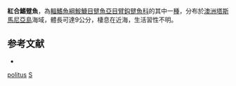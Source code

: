 {{Speciesbox
| taxon = Sympterichthys politus
| binomial_authority = [[Richardson|Richardson]], 1844
| status = NE
| status_system = IUCN3.1
| synonyms = *''Cheironectes politus'', <small>Richardson, 1844</small>
*''Brachionichthys politus'', <small>Richardson, 1844</small>
*''Thymichthys politus'', <small>Richardson, 1844</small>
}}
'''紅合鰭躄魚'''，為[[輻鰭魚綱|輻鰭魚綱]][[鮟鱇目|鮟鱇目]][[躄魚亞目|躄魚亞目]][[臂鈎躄魚科|臂鈎躄魚科]]的其中一[[種|種]]，分布於[[澳洲|澳洲]][[塔斯馬尼亞島|塔斯馬尼亞島]]海域，體長可達9公分，棲息在近海，生活習性不明。

== 参考文献 ==
{{refbegin}}
*{{FishBase_species|genus=Sympterichthys|species=politus|year=2014|month=2}}
{{refend}}

{{魚類小作品}}
{{Taxonbar}}
[[Category:合鰭躄魚屬|politus]]
[[Category:1844年描述的魚類|S]]